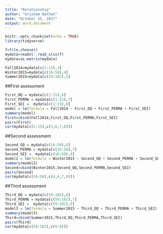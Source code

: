---
title: "Relationship"
author: "Grisham Nathan"
date: "October 15, 2017"
output: word_document
---

```{r setup, include=FALSE}
knitr::opts_chunk$set(echo = TRUE)
library(tidyverse)
```

```{r, echo=FALSE}
f=file.choose()
mydata=readxl::read_xlsx(f)
mydata=as.matrix(mydata)
```

```{r, echo=FALSE}
Fall2014=mydata[c(1:15),3]
Winter2015=mydata[c(16:58),4]
Summer2015=mydata[c(59:102),5]
```

##First assessment
```{r, echo=FALSE}
First_OQ = mydata[c(1:15),6]
First_PERMA = mydata[c(1:15),7]
First_SEI =  mydata[c(1:15),8]
model = lm(formula = Fall2014 ~ First_OQ + First_PERMA + First_SEI)
summary(model)
First=cbind(Fall2014,First_OQ,First_PERMA,First_SEI)
pairs(First)
cor(mydata[c(1:15),c(3,6,7,8)])
```

##Second assessment
```{r,echo=FALSE}
Second_OQ = mydata[c(16:58),6]
Second_PERMA = mydata[c(16:58),7]
Second_SEI =  mydata[c(16:58),8]
model2 = lm(formula = Winter2015 ~ Second_OQ + Second_PERMA + Second_SEI)
summary(model2)
Second=cbind(Winter2015,Second_OQ,Second_PERMA,Second_SEI)
pairs(Second)
cor(mydata[c(16:58),c(4,6,7,8)])
```

##Third assessment
```{r,echo=FALSE}
Third_OQ = mydata[c(59:102),6]
Third_PERMA = mydata[c(59:102),7]
Third_SEI =  mydata[c(59:102),8]
model3 = lm(formula = Summer2015 ~ Third_OQ + Third_PERMA + Third_SEI)
summary(model3)
Third=cbind(Summer2015,Third_OQ,Third_PERMA,Third_SEI)
pairs(Third)
cor(mydata[c(59:102),c(5:8)])
```


